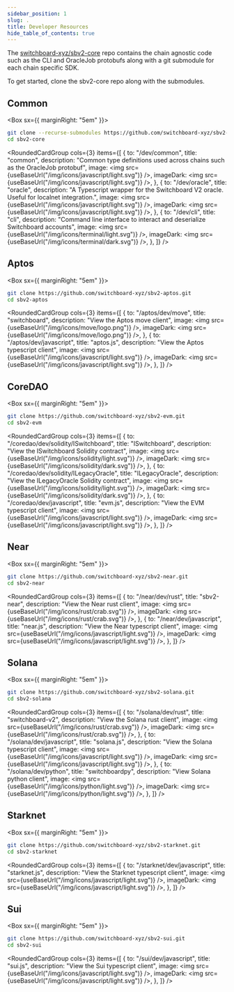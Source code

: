 ```yaml
---
sidebar_position: 1
slug: .
title: Developer Resources
hide_table_of_contents: true
---
```



The [switchboard-xyz/sbv2-core](https://github.com/switchboard-xyz/sbv2-core)
repo contains the chain agnostic code such as the CLI and OracleJob protobufs
along with a git submodule for each chain specific SDK.

To get started, clone the sbv2-core repo along with the submodules.

## Common

<Box sx={{ marginRight: "5em" }}>

```bash
git clone --recurse-submodules https://github.com/switchboard-xyz/sbv2-core.git
cd sbv2-core
```

<RoundedCardGroup
  cols={3}
  items={[
    {
      to: "/dev/common",
      title: "common",
      description:
        "Common type definitions used across chains such as the OracleJob protobuf",
      image: <img src={useBaseUrl("/img/icons/javascript/light.svg")} />,
      imageDark: <img src={useBaseUrl("/img/icons/javascript/light.svg")} />,
    },
    {
      to: "/dev/oracle",
      title: "oracle",
      description:
        "A Typescript wrapper for the Switchboard V2 oracle. Useful for localnet integration.",
      image: <img src={useBaseUrl("/img/icons/javascript/light.svg")} />,
      imageDark: <img src={useBaseUrl("/img/icons/javascript/light.svg")} />,
    },
    {
      to: "/dev/cli",
      title: "cli",
      description:
        "Command line interface to interact and deserialize Switchboard accounts",
      image: <img src={useBaseUrl("/img/icons/terminal/light.svg")} />,
      imageDark: <img src={useBaseUrl("/img/icons/terminal/dark.svg")} />,
    },
  ]}
/>

</Box>

## Aptos

<Box sx={{ marginRight: "5em" }}>

```bash
git clone https://github.com/switchboard-xyz/sbv2-aptos.git
cd sbv2-aptos
```

<RoundedCardGroup
  cols={3}
  items={[
    {
      to: "/aptos/dev/move",
      title: "switchboard",
      description: "View the Aptos move client",
      image: <img src={useBaseUrl("/img/icons/move/logo.png")} />,
      imageDark: <img src={useBaseUrl("/img/icons/move/logo.png")} />,
    },
    {
      to: "/aptos/dev/javascript",
      title: "aptos.js",
      description: "View the Aptos typescript client",
      image: <img src={useBaseUrl("/img/icons/javascript/light.svg")} />,
      imageDark: <img src={useBaseUrl("/img/icons/javascript/light.svg")} />,
    },
  ]}
/>

</Box>

## CoreDAO

<Box sx={{ marginRight: "5em" }}>

```bash
git clone https://github.com/switchboard-xyz/sbv2-evm.git
cd sbv2-evm
```

<RoundedCardGroup
  cols={3}
  items={[
    {
      to: "/coredao/dev/solidity/ISwitchboard",
      title: "ISwitchboard",
      description: "View the ISwitchboard Solidity contract",
      image: <img src={useBaseUrl("/img/icons/solidity/light.svg")} />,
      imageDark: <img src={useBaseUrl("/img/icons/solidity/dark.svg")} />,
    },
    {
      to: "/coredao/dev/solidity/ILegacyOracle",
      title: "ILegacyOracle",
      description: "View the ILegacyOracle Solidity contract",
      image: <img src={useBaseUrl("/img/icons/solidity/light.svg")} />,
      imageDark: <img src={useBaseUrl("/img/icons/solidity/dark.svg")} />,
    },
    {
      to: "/coredao/dev/javascript",
      title: "evm.js",
      description: "View the EVM typescript client",
      image: <img src={useBaseUrl("/img/icons/javascript/light.svg")} />,
      imageDark: <img src={useBaseUrl("/img/icons/javascript/light.svg")} />,
    },
  ]}
/>

</Box>

## Near

<Box sx={{ marginRight: "5em" }}>

```bash
git clone https://github.com/switchboard-xyz/sbv2-near.git
cd sbv2-near
```

<RoundedCardGroup
  cols={3}
  items={[
    {
      to: "/near/dev/rust",
      title: "sbv2-near",
      description: "View the Near rust client",
      image: <img src={useBaseUrl("/img/icons/rust/crab.svg")} />,
      imageDark: <img src={useBaseUrl("/img/icons/rust/crab.svg")} />,
    },
    {
      to: "/near/dev/javascript",
      title: "near.js",
      description: "View the Near typescript client",
      image: <img src={useBaseUrl("/img/icons/javascript/light.svg")} />,
      imageDark: <img src={useBaseUrl("/img/icons/javascript/light.svg")} />,
    },
  ]}
/>

</Box>

## Solana

<Box sx={{ marginRight: "5em" }}>

```bash
git clone https://github.com/switchboard-xyz/sbv2-solana.git
cd sbv2-solana
```

<RoundedCardGroup
  cols={3}
  items={[
    {
      to: "/solana/dev/rust",
      title: "switchboard-v2",
      description: "View the Solana rust client",
      image: <img src={useBaseUrl("/img/icons/rust/crab.svg")} />,
      imageDark: <img src={useBaseUrl("/img/icons/rust/crab.svg")} />,
    },
    {
      to: "/solana/dev/javascript",
      title: "solana.js",
      description: "View the Solana typescript client",
      image: <img src={useBaseUrl("/img/icons/javascript/light.svg")} />,
      imageDark: <img src={useBaseUrl("/img/icons/javascript/light.svg")} />,
    },
    {
      to: "/solana/dev/python",
      title: "switchboardpy",
      description: "View Solana python client",
      image: <img src={useBaseUrl("/img/icons/python/light.svg")} />,
      imageDark: <img src={useBaseUrl("/img/icons/python/light.svg")} />,
    },
  ]}
/>

</Box>

## Starknet

<Box sx={{ marginRight: "5em" }}>

```bash
git clone https://github.com/switchboard-xyz/sbv2-starknet.git
cd sbv2-starknet
```

<RoundedCardGroup
  cols={3}
  items={[
    {
      to: "/starknet/dev/javascript",
      title: "starknet.js",
      description: "View the Starknet typescript client",
      image: <img src={useBaseUrl("/img/icons/javascript/light.svg")} />,
      imageDark: <img src={useBaseUrl("/img/icons/javascript/light.svg")} />,
    },
  ]}
/>

</Box>

## Sui

<Box sx={{ marginRight: "5em" }}>

```bash
git clone https://github.com/switchboard-xyz/sbv2-sui.git
cd sbv2-sui
```

<RoundedCardGroup
  cols={3}
  items={[
    {
      to: "/sui/dev/javascript",
      title: "sui.js",
      description: "View the Sui typescript client",
      image: <img src={useBaseUrl("/img/icons/javascript/light.svg")} />,
      imageDark: <img src={useBaseUrl("/img/icons/javascript/light.svg")} />,
    },
  ]}
/>

</Box>
